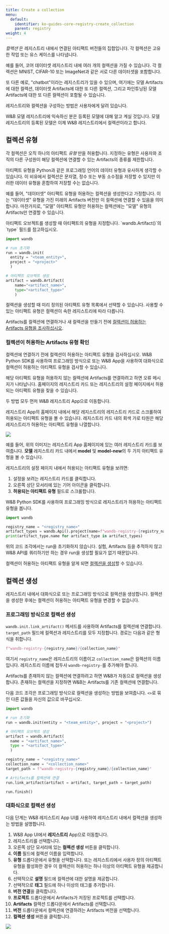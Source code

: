 ```yaml
---
title: Create a collection
menu:
  default:
    identifier: ko-guides-core-registry-create_collection
    parent: registry
weight: 4
---
```


*컬렉션* 은 레지스트리 내에서 연결된 아티팩트 버전들의 집합입니다. 각 컬렉션은 고유한 작업 또는 유스 케이스를 나타냅니다.

예를 들어, 코어 데이터셋 레지스트리 내에 여러 개의 컬렉션을 가질 수 있습니다. 각 컬렉션은 MNIST, CIFAR-10 또는 ImageNet과 같은 서로 다른 데이터셋을 포함합니다.

또 다른 예로, "chatbot"이라는 레지스트리가 있을 수 있으며, 여기에는 모델 Artifacts에 대한 컬렉션, 데이터셋 Artifacts에 대한 또 다른 컬렉션, 그리고 파인튜닝된 모델 Artifacts에 대한 또 다른 컬렉션이 포함될 수 있습니다.

레지스트리와 컬렉션을 구성하는 방법은 사용자에게 달려 있습니다.

<Note>
W&B 모델 레지스트리에 익숙하신 분은 등록된 모델에 대해 알고 계실 것입니다. 모델 레지스트리의 등록된 모델은 이제 W&B 레지스트리에서 컬렉션이라고 합니다.
</Note>

## 컬렉션 유형

각 컬렉션은 오직 하나의 아티팩트 *유형* 만을 허용합니다. 지정하는 유형은 사용자와 조직의 다른 구성원이 해당 컬렉션에 연결할 수 있는 Artifacts의 종류를 제한합니다.

<Note>
아티팩트 유형을 Python과 같은 프로그래밍 언어의 데이터 유형과 유사하게 생각할 수 있습니다. 이 비유에서 컬렉션은 문자열, 정수 또는 부동 소수점을 저장할 수 있지만 이러한 데이터 유형을 혼합하여 저장할 수는 없습니다.
</Note>

예를 들어, "데이터셋" 아티팩트 유형을 허용하는 컬렉션을 생성한다고 가정합니다. 이는 "데이터셋" 유형을 가진 미래의 Artifacts 버전만 이 컬렉션에 연결할 수 있음을 의미합니다. 마찬가지로, "모델" 아티팩트 유형만 허용하는 컬렉션에는 "모델" 유형의 Artifacts만 연결할 수 있습니다.

<Note>
아티팩트 오브젝트를 생성할 때 아티팩트의 유형을 지정합니다. `wandb.Artifact()`의 `type` 필드를 참고하십시오.

```python
import wandb

# run 초기화
run = wandb.init(
  entity = "<team_entity>",
  project = "<project>"
  )

# 아티팩트 오브젝트 생성
artifact = wandb.Artifact(
    name="<artifact_name>", 
    type="<artifact_type>"
    )
```
</Note>
 

컬렉션을 생성할 때 미리 정의된 아티팩트 유형 목록에서 선택할 수 있습니다. 사용할 수 있는 아티팩트 유형은 컬렉션이 속한 레지스트리에 따라 다릅니다.

Artifacts를 컬렉션에 연결하거나 새 컬렉션을 만들기 전에 [컬렉션이 허용하는 Artifacts 유형을 조사하십시오](#check-the-types-of-artifact-that-a-collection-accepts).

### 컬렉션이 허용하는 Artifacts 유형 확인

컬렉션에 연결하기 전에 컬렉션이 허용하는 아티팩트 유형을 검사하십시오. W&B Python SDK를 사용하여 프로그래밍 방식으로 또는 W&B App을 사용하여 대화식으로 컬렉션이 허용하는 아티팩트 유형을 검사할 수 있습니다.

<Note>
해당 아티팩트 유형을 허용하지 않는 컬렉션에 Artifacts를 연결하려고 하면 오류 메시지가 나타납니다.
</Note>

<Tabs>
<Tab title="W&B App">
홈페이지의 레지스트리 카드 또는 레지스트리의 설정 페이지에서 허용되는 아티팩트 유형을 찾을 수 있습니다.

두 방법 모두 먼저 W&B 레지스트리 App으로 이동합니다.

레지스트리 App의 홈페이지 내에서 해당 레지스트리의 레지스트리 카드로 스크롤하여 허용되는 아티팩트 유형을 볼 수 있습니다. 레지스트리 카드 내의 회색 가로 타원은 해당 레지스트리가 허용하는 아티팩트 유형을 나열합니다.

<Frame>
    <img src="/images/registry/artifact_types_model_card.png"  />
</Frame>

예를 들어, 위의 이미지는 레지스트리 App 홈페이지에 있는 여러 레지스트리 카드를 보여줍니다. **모델** 레지스트리 카드 내에서 **model** 및 **model-new**의 두 가지 아티팩트 유형을 볼 수 있습니다.

레지스트리의 설정 페이지 내에서 허용되는 아티팩트 유형을 보려면:

1. 설정을 보려는 레지스트리 카드를 클릭합니다.
2. 오른쪽 상단 모서리에 있는 기어 아이콘을 클릭합니다.
3. **허용되는 아티팩트 유형** 필드로 스크롤합니다.
</Tab>
<Tab title="Python SDK (Beta)">
W&B Python SDK를 사용하여 프로그래밍 방식으로 레지스트리가 허용하는 아티팩트 유형을 봅니다.

```python
import wandb

registry_name = "<registry_name>"
artifact_types = wandb.Api().project(name=f"wandb-registry-{registry_name}").artifact_types()
print(artifact_type.name for artifact_type in artifact_types)
```

<Note>
위의 코드 조각에서는 run을 초기화하지 않습니다. 실험, Artifacts 등을 추적하지 않고 W&B API를 쿼리하기만 하는 경우 run을 생성할 필요가 없기 때문입니다.
</Note>
</Tab>
</Tabs>

컬렉션이 허용하는 아티팩트 유형을 알게 되면 [컬렉션을 생성](#create-a-collection)할 수 있습니다.

## 컬렉션 생성

레지스트리 내에서 대화식으로 또는 프로그래밍 방식으로 컬렉션을 생성합니다. 컬렉션을 생성한 후에는 컬렉션이 허용하는 아티팩트 유형을 변경할 수 없습니다.

### 프로그래밍 방식으로 컬렉션 생성

`wandb.init.link_artifact()` 메서드를 사용하여 Artifacts를 컬렉션에 연결합니다. `target_path` 필드에 컬렉션과 레지스트리를 모두 지정합니다. 경로는 다음과 같은 형식을 취합니다.

```python
f"wandb-registry-{registry_name}/{collection_name}"
```

여기서 `registry_name`은 레지스트리의 이름이고 `collection_name`은 컬렉션의 이름입니다. 레지스트리 이름에 접두사 `wandb-registry-`를 추가해야 합니다.

<Note>
Artifacts를 존재하지 않는 컬렉션에 연결하려고 하면 W&B가 자동으로 컬렉션을 생성합니다. 존재하는 컬렉션을 지정하면 W&B는 Artifacts를 기존 컬렉션에 연결합니다.
</Note>

다음 코드 조각은 프로그래밍 방식으로 컬렉션을 생성하는 방법을 보여줍니다. `<>`로 묶인 다른 값들을 자신의 값으로 바꾸십시오.

```python
import wandb

# run 초기화
run = wandb.init(entity = "<team_entity>", project = "<project>")

# 아티팩트 오브젝트 생성
artifact = wandb.Artifact(
  name = "<artifact_name>",
  type = "<artifact_type>"
  )

registry_name = "<registry_name>"
collection_name = "<collection_name>"
target_path = f"wandb-registry-{registry_name}/{collection_name}"

# Artifacts를 컬렉션에 연결
run.link_artifact(artifact = artifact, target_path = target_path)

run.finish()
```

### 대화식으로 컬렉션 생성

다음 단계는 W&B 레지스트리 App UI를 사용하여 레지스트리 내에서 컬렉션을 생성하는 방법을 설명합니다.

1. W&B App UI에서 **레지스트리** App으로 이동합니다.
2. 레지스트리를 선택합니다.
3. 오른쪽 상단 모서리에 있는 **컬렉션 생성** 버튼을 클릭합니다.
4. **이름** 필드에 컬렉션 이름을 입력합니다.
5. **유형** 드롭다운에서 유형을 선택합니다. 또는 레지스트리에서 사용자 정의 아티팩트 유형을 활성화한 경우 이 컬렉션이 허용하는 하나 이상의 아티팩트 유형을 제공합니다.
6. 선택적으로 **설명** 필드에 컬렉션에 대한 설명을 제공합니다.
7. 선택적으로 **태그** 필드에 하나 이상의 태그를 추가합니다.
8. **버전 연결**을 클릭합니다.
9. **프로젝트** 드롭다운에서 Artifacts가 저장된 프로젝트를 선택합니다.
10. **Artifacts** 컬렉션 드롭다운에서 Artifacts를 선택합니다.
11. **버전** 드롭다운에서 컬렉션에 연결하려는 Artifacts 버전을 선택합니다.
12. **컬렉션 생성** 버튼을 클릭합니다.

<Frame>
    <img src="/images/registry/create_collection.gif"  />
</Frame>
